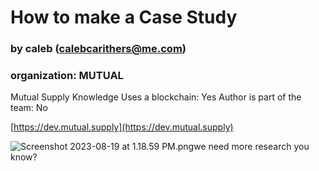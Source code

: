 
# How to make a Case Study
### by caleb (calebcarithers@me.com)
### organization: MUTUAL

Mutual Supply
Knowledge
Uses a blockchain: Yes
Author is part of the team: No
  
[https://dev.mutual.supply](https://dev.mutual.supply)


![Screenshot 2023-08-19 at 1.18.59 PM.png](https://media.mutual.supply/b597222e9f07e2f1cc6050ab79f9902c-2023-08-19.png)we need more research you know? 


